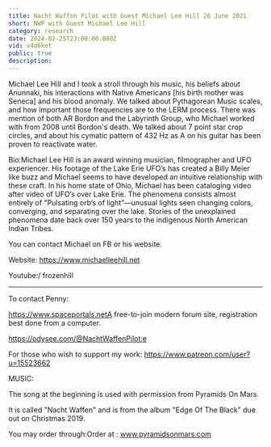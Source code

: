 ```yaml
---
title: Nacht Waffen Pilot with Guest Michael Lee Hill 26 June 2021
short: NWP with Guest Michael Lee Hill
category: research
date: 2024-02-25T23:00:00.000Z
vid: v4d6ket
public: true
description:
---
```

Michael Lee Hill and I took a stroll through his music, his beliefs about Anunnaki, his interactions with Native Americans [his birth mother was Seneca] and his blood anomaly. We talked about Pythagorean Music scales, and how important those frequencies are to the LERM process. There was mention of both AR Bordon and the Labyrinth Group, who Michael worked with from 2008 until Bordon's death. We talked about 7 point star crop circles, and about his cymatic pattern of 432 Hz as A on his guitar has been proven to reactivate water.

Bio:Michael Lee Hill is an award winning musician, filmographer and UFO experiencer. His footage of the Lake Erie UFO’s has created a Billy Meier like buzz and Michael seems to have developed an intuitive relationship with these craft. In his home state of Ohio, Michael has been cataloging video after video of UFO’s over Lake Erie. The phenomena consists almost entirely of "Pulsating orb’s of light”—unusual lights seen changing colors, converging, and separating over the lake. Stories of the unexplained phenomena date back over 150 years to the indigenous North American Indian Tribes.

You can contact Michael on FB or his website.

Website: https://www.michaelleehill.net

Youtube:/ frozenhill
***
To contact Penny:

https://www.spaceportals.net​​​​​A free-to-join modern forum site, registration best done from a computer.

https://odysee.com/@NachtWaffenPilot:e

For those who wish to support my work: https://www.patreon.com/user?u=15523662

MUSIC:

The song at the beginning is used with permission from Pyramids On Mars.

It is called "Nacht Waffen" and is from the album "Edge Of The Black" due out on Christmas 2019.

You may order through:Order at : www.pyramidsonmars.com
